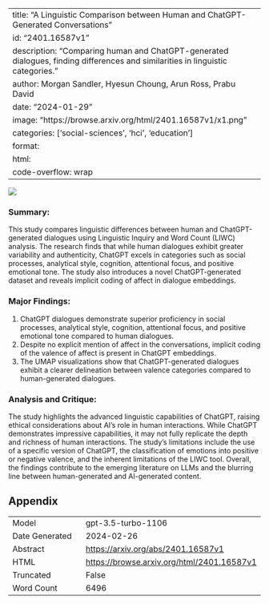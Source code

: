
---
title: "A Linguistic Comparison between Human and ChatGPT-Generated Conversations"
id: "2401.16587v1"
description: "Comparing human and ChatGPT-generated dialogues, finding differences and similarities in linguistic categories."
author: Morgan Sandler, Hyesun Choung, Arun Ross, Prabu David
date: "2024-01-29"
image: "https://browse.arxiv.org/html/2401.16587v1/x1.png"
categories: ['social-sciences', 'hci', 'education']
format:
  html:
    code-overflow: wrap
---

![](https://browse.arxiv.org/html/2401.16587v1/x1.png)

### **Summary:**
This study compares linguistic differences between human and ChatGPT-generated dialogues using Linguistic Inquiry and Word Count (LIWC) analysis. The research finds that while human dialogues exhibit greater variability and authenticity, ChatGPT excels in categories such as social processes, analytical style, cognition, attentional focus, and positive emotional tone. The study also introduces a novel ChatGPT-generated dataset and reveals implicit coding of affect in dialogue embeddings.

### **Major Findings:**
1. ChatGPT dialogues demonstrate superior proficiency in social processes, analytical style, cognition, attentional focus, and positive emotional tone compared to human dialogues.
2. Despite no explicit mention of affect in the conversations, implicit coding of the valence of affect is present in ChatGPT embeddings.
3. The UMAP visualizations show that ChatGPT-generated dialogues exhibit a clearer delineation between valence categories compared to human-generated dialogues.

### **Analysis and Critique:**
The study highlights the advanced linguistic capabilities of ChatGPT, raising ethical considerations about AI's role in human interactions. While ChatGPT demonstrates impressive capabilities, it may not fully replicate the depth and richness of human interactions. The study's limitations include the use of a specific version of ChatGPT, the classification of emotions into positive or negative valence, and the inherent limitations of the LIWC tool. Overall, the findings contribute to the emerging literature on LLMs and the blurring line between human-generated and AI-generated content.

## Appendix

|          |          |
|----------|----------|
| Model     | gpt-3.5-turbo-1106       |
| Date Generated     | 2024-02-26       |
| Abstract | [https://arxiv.org/abs/2401.16587v1](https://arxiv.org/abs/2401.16587v1)        |
| HTML     | [https://browse.arxiv.org/html/2401.16587v1](https://browse.arxiv.org/html/2401.16587v1)       |
| Truncated       | False       |
| Word Count       | 6496       |